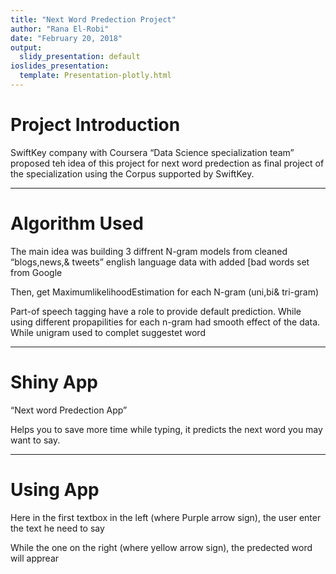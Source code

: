 ```yaml
---
title: "Next Word Predection Project"
author: "Rana El-Robi"
date: "February 20, 2018"
output:
  slidy_presentation: default
ioslides_presentation:
  template: Presentation-plotly.html
---
```


# Project Introduction
  SwiftKey company with Coursera "Data Science specialization team" proposed teh idea of this project for next word predection as final project of the specialization using the Corpus supported by SwiftKey. 

---

# Algorithm Used
The main idea was building 3 diffrent N-gram models from cleaned "blogs,news,& tweets" english language data with added [bad words set from Google

Then, get MaximumlikelihoodEstimation for each N-gram (uni,bi& tri-gram)

Part-of speech tagging have a role to provide default prediction.
While using different propapilities for each n-gram had smooth effect of the data. While unigram used to complet suggestet word

---

# Shiny App
"Next word Predection App"

Helps you to save more time while typing, it predicts the next word you may want to say.



--- 

# Using App

Here in the first textbox in the left (where Purple arrow sign), the user enter the text he need to say

While  the one on the right (where yellow arrow sign), the predected word will apprear


